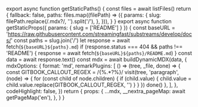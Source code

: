 
export async function getStaticPaths() {
  const files = await listFiles()
  return {
    fallback: false,
    paths: files.map((filePath) => ({
      params: {
        slug: filePath.replace(/\.mdx?/, '').split('/'),
      },
    })),
  }
}
export async function getStaticProps({ params: { slug = ['README'] } }) {
  const baseURL = 'https://raw.githubusercontent.com/streamingfast/substreams/develop/docs/'
  const paths = slug.join('/')
  let response = await fetch(`${baseURL}${paths}.md`)
  if (response.status === 404 && paths !== 'README') {
    response = await fetch(`${baseURL}${paths}/README.md`)
  }
  const data = await response.text()
  const mdx = await buildDynamicMDX(data, {
    mdxOptions: {
      format: 'md',
      remarkPlugins: [
        () => (tree, _file, done) => {
          const GITBOOK_CALLOUT_REGEX = /{%.*?%}/
          visit(tree, 'paragraph', (node) => {
            for (const child of node.children) {
              if (child.value) {
                child.value = child.value.replace(GITBOOK_CALLOUT_REGEX, '')
              }
            }
          })
          done()
        },
      ],
    },
    codeHighlight: false,
  })
  return {
    props: {
      ...mdx,
      __nextra_pageMap: await getPageMap('en'),
    },
  }
}

<RemoteContent />
